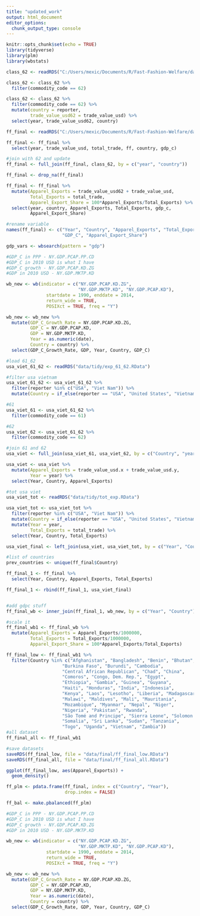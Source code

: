 ```yaml
---
title: "updated_work"
output: html_document
editor_options: 
  chunk_output_type: console
---
```


```r
knitr::opts_chunk$set(echo = TRUE)
library(tidyverse)
library(plm)
library(wbstats)
```

```r
class_62 <- readRDS("C:/Users/mexic/Documents/R/Fast-Fashion-Welfare/data/tidy/62_trade.RData")

class_62 <- class_62 %>%
  filter(commodity_code == 62)

class_62 <- class_62 %>%
  filter(commodity_code == 62) %>%
  mutate(country = reporter,
         trade_value_usd62 = trade_value_usd) %>%
  select(year, trade_value_usd62, country)
```

```r
ff_final <- readRDS("C:/Users/mexic/Documents/R/Fast-Fashion-Welfare/data/tidy/ff_final.RData")

ff_final <- ff_final %>%
  select(year, trade_value_usd, total_trade, ff, country, gdp_c)

#join with 62 and update
ff_final <- full_join(ff_final, class_62, by = c("year", "country"))

ff_final <- drop_na(ff_final)

ff_final <- ff_final %>%
  mutate(Apparel_Exports = trade_value_usd62 + trade_value_usd,
         Total_Exports = total_trade,
         Apparel_Export_Share = 100*Apparel_Exports/Total_Exports) %>%
  select(year, country, Apparel_Exports, Total_Exports, gdp_c, 
         Apparel_Export_Share)

#rename variable
names(ff_final) <- c("Year", "Country", "Apparel_Exports", "Total_Exports",
                     "GDP_C", "Apparel_Export_Share")

```

```r
gdp_vars <- wbsearch(pattern = "gdp")

#GDP_C in PPP - NY.GDP.PCAP.PP.CD
#GDP_C in 2010 USD is what I have
#GDP_C growth - NY.GDP.PCAP.KD.ZG
#GDP in 2010 USD - NY.GDP.MKTP.KD

wb_new <- wb(indicator = c("NY.GDP.PCAP.KD.ZG", 
                           "NY.GDP.MKTP.KD", "NY.GDP.PCAP.KD"),
               startdate = 1990, enddate = 2014,
               return_wide = TRUE,
               POSIXct = TRUE, freq = "Y")

wb_new <- wb_new %>%
  mutate(GDP_C_Growth_Rate = NY.GDP.PCAP.KD.ZG,
         GDP_C = NY.GDP.PCAP.KD,
         GDP = NY.GDP.MKTP.KD,
         Year = as.numeric(date),
         Country = country) %>%
  select(GDP_C_Growth_Rate, GDP, Year, Country, GDP_C)
```

```r
#load 61_62
usa_viet_61_62 <- readRDS("data/tidy/exp_61_62.RData")

#filter usa vietnam
usa_viet_61_62 <- usa_viet_61_62 %>%
  filter(reporter %in% c("USA", "Viet Nam")) %>%
  mutate(Country = if_else(reporter == "USA", "United States", "Vietnam"))

#61
usa_viet_61 <- usa_viet_61_62 %>%
  filter(commodity_code == 61)

#62
usa_viet_62 <- usa_viet_61_62 %>%
  filter(commodity_code == 62)

#join 61 and 62
usa_viet <- full_join(usa_viet_61, usa_viet_62, by = c("Country", "year"))

usa_viet <- usa_viet %>%
  mutate(Apparel_Exports = trade_value_usd.x + trade_value_usd.y,
         Year = year) %>%
  select(Year, Country, Apparel_Exports)

#tot usa viet
usa_viet_tot <- readRDS("data/tidy/tot_exp.RData")

usa_viet_tot <- usa_viet_tot %>%
  filter(reporter %in% c("USA", "Viet Nam")) %>%
  mutate(Country = if_else(reporter == "USA", "United States", "Vietnam")) %>%
  mutate(Year = year,
         Total_Exports = total_trade) %>%
  select(Year, Country, Total_Exports)

usa_viet_final <- left_join(usa_viet, usa_viet_tot, by = c("Year", "Country"))

#list of countries
prev_countries <- unique(ff_final$Country)

ff_final_1 <- ff_final %>%
  select(Year, Country, Apparel_Exports, Total_Exports)

ff_final_1 <- rbind(ff_final_1, usa_viet_final)


#add gdpc stuff
ff_final_wb <- inner_join(ff_final_1, wb_new, by = c("Year", "Country"))

#scale it
ff_final_wb1 <- ff_final_wb %>%
  mutate(Apparel_Exports = Apparel_Exports/1000000,
         Total_Exports = Total_Exports/1000000,
         Apparel_Export_Share = 100*Apparel_Exports/Total_Exports)
```


```r
ff_final_low <- ff_final_wb1 %>%
  filter(Country %in% c("Afghanistan", "Bangladesh", "Benin", "Bhutan", 
                     "Burkina Faso", "Burundi", "Cambodia",
                     "Central African Republican", "Chad", "China",
                     "Comoros", "Congo, Dem. Rep.", "Egypt",
                     "Ethiopia", "Gambia", "Guinea", "Guyana",
                     "Haiti", "Honduras", "India", "Indonesia",
                     "Kenya", "Laos", "Lesotho", "Liberia", "Madagascar",
                     "Malawi", "Maldives", "Mali", "Mauritania",
                     "Mozambique", "Myanmar", "Nepal", "Niger",
                     "Nigeria", "Pakistan", "Rwanda", 
                     "São Tomé and Principe", "Sierra Leone", "Solomon Islands",
                     "Somalia", "Sri Lanka", "Sudan", "Tanzania",
                     "Togo", "Uganda", "Vietnam", "Zambia"))
#all dataset
ff_final_all <- ff_final_wb1

#save datasets
saveRDS(ff_final_low, file = "data/final/ff_final_low.RData")
saveRDS(ff_final_all, file = "data/final/ff_final_all.RData")
```

```r
ggplot(ff_final_low, aes(Apparel_Exports)) +
  geom_density()
```


```r
ff_plm <- pdata.frame(ff_final, index = c("Country", "Year"),
                      drop.index = FALSE)

ff_bal <- make.pbalanced(ff_plm)
```


```r
#GDP_C in PPP - NY.GDP.PCAP.PP.CD
#GDP_C in 2010 USD is what I have
#GDP_C growth - NY.GDP.PCAP.KD.ZG
#GDP in 2010 USD - NY.GDP.MKTP.KD

wb_new <- wb(indicator = c("NY.GDP.PCAP.KD.ZG", 
                           "NY.GDP.MKTP.KD", "NY.GDP.PCAP.KD"),
               startdate = 1990, enddate = 2014,
               return_wide = TRUE,
               POSIXct = TRUE, freq = "Y")

wb_new <- wb_new %>%
  mutate(GDP_C_Growth_Rate = NY.GDP.PCAP.KD.ZG,
         GDP_C = NY.GDP.PCAP.KD,
         GDP = NY.GDP.MKTP.KD,
         Year = as.numeric(date),
         Country = country) %>%
  select(GDP_C_Growth_Rate, GDP, Year, Country, GDP_C)
```

